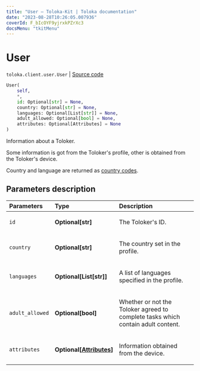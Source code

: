 ```yaml
---
title: "User — Toloka-Kit | Toloka documentation"
date: "2023-08-28T10:26:05.007936"
coverId: F_bIcOYF9yjrxkPZrXc3
docsMenu: "tkitMenu"
---
```


# User

`toloka.client.user.User` | [Source code](https://github.com/Toloka/toloka-kit/blob/v1.2.1/src/client/user.py#L9)

```python
User(
    self,
    *,
    id: Optional[str] = None,
    country: Optional[str] = None,
    languages: Optional[List[str]] = None,
    adult_allowed: Optional[bool] = None,
    attributes: Optional[Attributes] = None
)
```

Information about a Toloker.

Some information is got from the Toloker's profile, other is obtained from the Toloker's device.

Country and language are returned as [country codes](/docs/api/regions/).

## Parameters description

| Parameters | Type | Description |
| :----------| :----| :-----------|
`id`|**Optional\[str\]**|<p>The Toloker's ID.</p>
`country`|**Optional\[str\]**|<p>The country set in the profile.</p>
`languages`|**Optional\[List\[str\]\]**|<p>A list of languages specified in the profile.</p>
`adult_allowed`|**Optional\[bool\]**|<p>Whether or not the Toloker agreed to complete tasks which contain adult content.</p>
`attributes`|**Optional\[[Attributes](/docs/toloka-kit/reference/toloka.client.user.User.Attributes)\]**|<p>Information obtained from the device.</p>